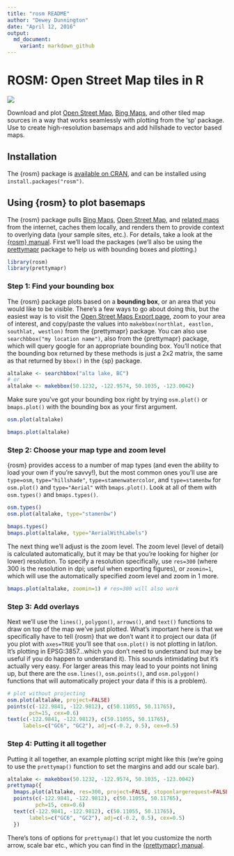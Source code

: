 ```yaml
---
title: "rosm README"
author: "Dewey Dunnington"
date: "April 12, 2016"
output: 
  md_document:
    variant: markdown_github
---
```


# ROSM: Open Street Map tiles in R

[![](http://cranlogs.r-pkg.org/badges/rosm)](https://cran.r-project.org/package=rosm)

Download and plot [Open Street Map](http://www.openstreetmap.org/), [Bing Maps](http://www.bing.com/maps), and other tiled map sources in a way that works seamlessly with plotting from the 'sp' package. Use to create high-resolution basemaps and add hillshade to vector based maps.

## Installation

The {rosm} package is [available on CRAN](https://cran.r-project.org/package=rosm), and can be installed using `install.packages("rosm")`.

## Using {rosm} to plot basemaps

The {rosm} package pulls [Bing Maps](https://www.bing.com/maps/), [Open Street Map](https://www.openstreetmap.org/), and [related maps](http://wiki.openstreetmap.org/wiki/Tile_servers) from the internet, caches them locally, and renders them to provide context to overlying data (your sample sites, etc.). For details, take a look at the [{rosm} manual](https://cran.r-project.org/web/packages/rosm/rosm.pdf). First we'll load the packages (we'll also be using the [prettymapr](http://paleolimbot.github.io/prettymapr) package to help us with bounding boxes and plotting.)

```r
library(rosm)
library(prettymapr)
```

### Step 1: Find your bounding box

The {rosm} package plots based on a **bounding box**, or an area that you would like to be visible. There's a few ways to go about doing this, but the easiest way is to visit the [Open Street Maps Export page](http://www.openstreetmap.org/export), zoom to your area of interest, and copy/paste the values into `makebbox(northlat, eastlon, southlat, westlon)` from the {prettymapr} package. You can also use `searchbbox("my location name")`, also from the {prettymapr} package, which will query google for an appropriate bounding box. You'll notice that the bounding box returned by these methods is just a 2x2 matrix, the same as that returned by `bbox()` in the {sp} package.

```r
altalake <- searchbbox("alta lake, BC")
# or
altalake <- makebbox(50.1232, -122.9574, 50.1035, -123.0042)
```

Make sure you've got your bounding box right by trying `osm.plot()` or `bmaps.plot()` with the bounding box as your first argument.

```r
osm.plot(altalake)
```

```r
bmaps.plot(altalake)
```

### Step 2: Choose your map type and zoom level

{rosm} provides access to a number of map types (and even the ability to load your own if you're savvy!), but the most common ones you'll use are `type=osm`, `type="hillshade"`, `type=stamenwatercolor`, and `type=stamenbw` for `osm.plot()` and `type="Aerial"` with `bmaps.plot()`. Look at all of them with `osm.types()` and `bmaps.types()`.

```r
osm.types()
osm.plot(altalake, type="stamenbw")
```

```r
bmaps.types()
bmaps.plot(altalake, type="AerialWithLabels")
```

The next thing we'll adjust is the zoom level. The zoom level (level of detail) is calculated automatically, but it may be that you're looking for higher (or lower) resolution. To specify a resolution specifically, use `res=300` (where 300 is the resolution in dpi; useful when exporting figures), or `zoomin=1`, which will use the automatically specified zoom level and zoom in 1 more.

```r
bmaps.plot(altalake, zoomin=1) # res=300 will also work
```

### Step 3: Add overlays

Next we'll use the `lines()`, `polygon()`, `arrows()`, and `text()` functions to draw on top of the map we've just plotted. What's important here is that we specifically have to tell {rosm} that we don't want it to project our data (if you plot with `axes=TRUE` you'll see that `osm.plot()` is not plotting in lat/lon. It's plotting in EPSG:3857...which you don't need to understand but may be useful if you do happen to understand it). This sounds intimidating but it's actually very easy. For larger areas this may lead to your points not lining up, but there are the `osm.lines()`, `osm.points()`, and `osm.polygon()` functions that will automatically project your data if this is a problem).

```r
# plot without projecting
osm.plot(altalake, project=FALSE)
points(c(-122.9841, -122.9812), c(50.11055, 50.11765), 
       pch=15, cex=0.6)
text(c(-122.9841, -122.9812), c(50.11055, 50.11765), 
     labels=c("GC6", "GC2"), adj=c(-0.2, 0.5), cex=0.5)
```

### Step 4: Putting it all together

Putting it all together, an example plotting script might like this (we're going to use the `prettymap()` function to set the margins and add our scale bar).

```r
altalake <- makebbox(50.1232, -122.9574, 50.1035, -123.0042)
prettymap({
  bmaps.plot(altalake, res=300, project=FALSE, stoponlargerequest=FALSE)
  points(c(-122.9841, -122.9812), c(50.11055, 50.11765), 
         pch=15, cex=0.6)
  text(c(-122.9841, -122.9812), c(50.11055, 50.11765), 
       labels=c("GC6", "GC2"), adj=c(-0.2, 0.5), cex=0.5)
  })
```

There's tons of options for `prettymap()` that let you customize the north arrow, scale bar etc., which you can find in the [{prettymapr} manual](https://cran.r-project.org/web/packages/prettymapr/prettymapr.pdf).
